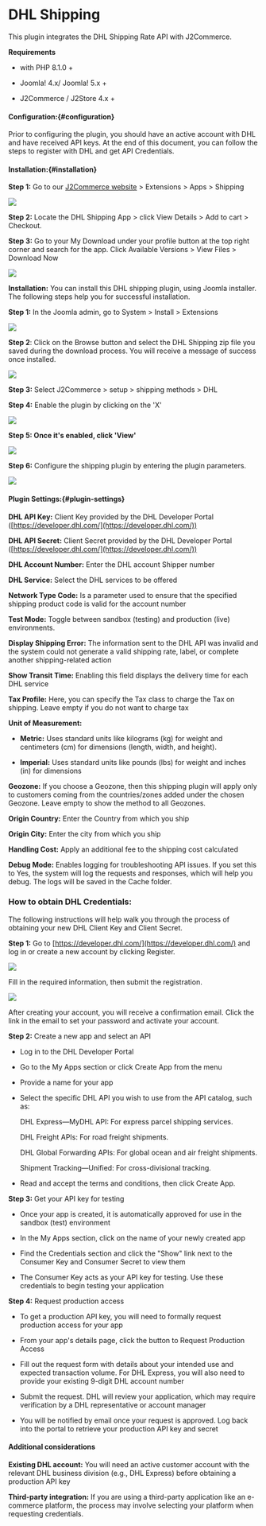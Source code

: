 # DHL Shipping

This plugin integrates the DHL Shipping Rate API with J2Commerce.

**Requirements**

- with PHP 8.1.0 +

- Joomla! 4.x/ Joomla! 5.x +

- J2Commerce / J2Store 4.x +**‌**

#### **Configuration:**{#configuration}

Prior to configuring the plugin, you should have an active account with DHL and have received API keys. At the end of this document, you can follow the steps to register with DHL and get API Credentials.

#### **‌Installation:**{#installation}

**Step 1:** Go to our [J2Commerce website](https://www.j2commerce.com/) > Extensions > Apps > Shipping

![](/img/dhl-purchase.webp)

**Step 2:** Locate the DHL Shipping App > click View Details > Add to cart > Checkout.&#x20;

**Step 3:** Go to your My Download under your profile button at the top right corner and search for the app. Click Available Versions > View Files > Download Now

![](/img/dhl-download2.webp)

**Installation:** You can install this DHL shipping plugin, using Joomla installer. The following steps help you for successful installation.

**Step 1:** In the Joomla admin, go to System > Install > Extensions

![](/img/dhl-installer-1.webp)

**Step 2**: Click on the Browse button and select the DHL Shipping zip file you saved during the download process. You will receive a message of success once installed.

![](/img/dhl-download1.webp)

**Step 3:** Select J2Commerce > setup > shipping methods > DHL

**Step 4:** Enable the plugin by clicking on the 'X'

![](/img/dhl-setup.webp)

**Step 5: Once it's enabled, click 'View'**

![](/img/dhl-setup-1.webp)

**Step 6:** Configure the shipping plugin by entering the plugin parameters.

![](/img/dhl-parameters.webp)

#### **Plugin Settings:**{#plugin-settings}

**DHL API Key:** Client Key provided by the DHL Developer Portal ([https://developer.dhl.com/](https://developer.dhl.com/))

**DHL API Secret:** Client Secret provided by the DHL Developer Portal ([https://developer.dhl.com/](https://developer.dhl.com/))

‌**DHL Account Number:** Enter the DHL account Shipper number

**DHL Service:** Select the DHL services to be offered

**Network Type Code:** Is a parameter used to ensure that the specified shipping product code is valid for the account number

**Test Mode:** Toggle between sandbox (testing) and production (live) environments.

**‌Display Shipping Error:** The information sent to the DHL API was invalid and the system could not generate a valid shipping rate, label, or complete another shipping-related action

**Show Transit Time:** Enabling this field displays the delivery time for each DHL service

**Tax Profile:** Here, you can specify the Tax class to charge the Tax on shipping. Leave empty if you do not want to charge tax

**Unit of Measurement:**&#x20;

- **Metric:** Uses standard units like kilograms (kg) for weight and centimeters (cm) for dimensions (length, width, and height).

- **Imperial:** Uses standard units like pounds (lbs) for weight and inches (in) for dimensions

**Geozone:**  If you choose a Geozone, then this shipping plugin will apply only to customers coming from the countries/zones added under the chosen Geozone. Leave empty to show the method to all Geozones.

**Origin Country:** Enter the Country from which you ship

**Origin City:** Enter the city from which you ship

**Handling Cost:** Apply an additional fee to the shipping cost calculated

**Debug Mode:** Enables logging for troubleshooting API issues. If you set this to Yes, the system will log the requests and responses, which will help you debug. The logs will be saved in the Cache folder.&#x20;

### ‌**How to obtain DHL Credentials:**

The following instructions will help walk you through the process of obtaining your new DHL Client Key and Client Secret.

**Step 1:** Go to [https://developer.dhl.com/](https://developer.dhl.com/) and log in or create a new account by clicking Register.

![](/img/dhl-signup-1.webp)

Fill in the required information, then submit the registration.

![](/img/dhl-signup2.webp)

After creating your account, you will receive a confirmation email. Click the link in the email to set your password and activate your account.

**Step 2:** Create a new app and select an API

- Log in to the DHL Developer Portal

- Go to the My Apps section or click Create App from the menu

- Provide a name for your app

- Select the specific DHL API you wish to use from the API catalog, such as:

  DHL Express—MyDHL API: For express parcel shipping services.

  DHL Freight APIs: For road freight shipments.

  DHL Global Forwarding APIs: For global ocean and air freight shipments.

  Shipment Tracking—Unified: For cross-divisional tracking.

- Read and accept the terms and conditions, then click Create App.&#x20;

**Step 3:** Get your API key for testing

- Once your app is created, it is automatically approved for use in the sandbox (test) environment

- In the My Apps section, click on the name of your newly created app

- Find the Credentials section and click the "Show" link next to the Consumer Key and Consumer Secret to view them

- The Consumer Key acts as your API key for testing. Use these credentials to begin testing your application

**Step 4:** Request production access

- To get a production API key, you will need to formally request production access for your app

- From your app's details page, click the button to Request Production Access

- Fill out the request form with details about your intended use and expected transaction volume. For DHL Express, you will also need to provide your existing 9-digit DHL account number

- Submit the request. DHL will review your application, which may require verification by a DHL representative or account manager

- You will be notified by email once your request is approved. Log back into the portal to retrieve your production API key and secret

#### Additional considerations

**Existing DHL account:** You will need an active customer account with the relevant DHL business division (e.g., DHL Express) before obtaining a production API key

**Third-party integration:** If you are using a third-party application like an e-commerce platform, the process may involve selecting your platform when requesting credentials.
